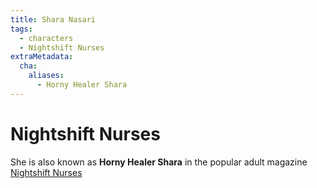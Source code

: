 ```yaml
---
title: Shara Nasari
tags:
  - characters
  - Nightshift Nurses
extraMetadata:
  cha:
    aliases:
      - Horny Healer Shara
---
```


<Stub />

# Nightshift Nurses

She is also known as **Horny Healer Shara** in the popular adult magazine
[Nightshift Nurses](../organizations/nightshift-nurses.mdx)
